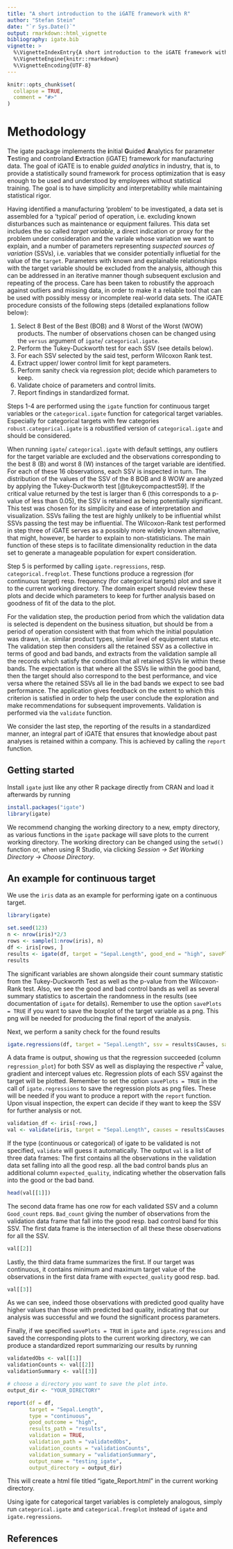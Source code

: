 ```yaml
---
title: "A short introduction to the iGATE framework with R"
author: "Stefan Stein"
date: "`r Sys.Date()`"
output: rmarkdown::html_vignette
bibliography: igate.bib
vignette: >
  %\VignetteIndexEntry{A short introduction to the iGATE framework with R}
  %\VignetteEngine{knitr::rmarkdown}
  %\VignetteEncoding{UTF-8}
---
```


```r
knitr::opts_chunk$set(
  collapse = TRUE,
  comment = "#>"
)
```

# Methodology

The igate package implements the **i**nitial **G**uided **A**nalytics for parameter **T**esting and controland **E**xtraction (iGATE) framework for manufacturing data. The goal of iGATE is to enable *guided analytics* in industry, that is, to provide a statistically sound framework for process optimization that is easy enough to be used and understood by employees without statistical training. The goal is to have simplicity and interpretability while maintaining statistical rigor.

Having identified a manufacturing ‘problem’ to be investigated, a data set is assembled for a ‘typical’ period of
operation, i.e. excluding known disturbances such as maintenance or equipment failures. This
data set includes the so called *target variable*, a direct indication or proxy for the problem under
consideration and the variale whose variation we want to explain, and a number of parameters representing *suspected sources of variation*
(SSVs), i.e. variables that we consider potentially influetial for the value of the `target`. Parameters with known and explainable relationships with the target variable should be
excluded from the analysis, although this can be addressed in an iterative manner though
subsequent exclusion and repeating of the process. Care has been taken to robustify the approach against outliers and missing data, in order to make it a reliable tool that can be used with possibly messy or incomplete real-world data sets. The iGATE procedure consists of the following steps (detailed explanations follow below):

1. Select 8 Best of the Best (BOB) and 8 Worst of the Worst (WOW) products. The number of observations chosen can be changed using the `versus` argument of `igate`/ `categorical.igate`.
1. Perform the Tukey-Duckworth test for each SSV (see details below).
1. For each SSV selected by the said test, perform Wilcoxon Rank test.
1. Extract upper/ lower control limit for kept parameters.
1. Perform sanity check via regression plot; decide which parameters to keep.
1. Validate choice of parameters and control limits.
1. Report findings in standardized format.

Steps 1-4 are performed using the `igate` function for continuous target variables or the `categorical.igate` function for categorical target variables. Especially for categorical targets with few categories `robust.categorical.igate` is a robustified version of `categorical.igate` and should be considered.

When running `igate`/ `categorical.igate` with default settings, any outliers for the target variable are excluded and the observations corresponding to the best 8 (B) and worst 8 (W) instances of the target variable are identified. For each of
these 16 observations, each SSV is inspected in turn. The distribution of the values of the SSV of the 8 BOB and 8 WOW are analyzed by applying the Tukey-Duckworth test [@tukeycompacttest59]. If the critical value returned by the test is larger than 6 (this corresponds to a p-value of less than 0.05), the SSV is retained as being potentially significant.
This test was chosen for its simplicity and ease of interpretation and visualization. SSVs failing the test are highly unlikely to be influential whilst SSVs
passing the test may be influential. The Wilcoxon-Rank test performed in step three of iGATE serves as a possibly more widely known alternative, that might, however, be harder to explain to non-statisticians. The main function of these steps is to facilitate dimensionality reduction in the data set to generate a manageable population for expert consideration.

Step 5 is performed by calling `igate.regressions`, resp. `categorical.freqplot`. These functions produce a regression (for continuous target) resp. frequency (for categorical targets) plot and save it to the current working directory. The domain expert should review these plots and decide which parameters to keep for further analysis based on goodness of fit of the data to the plot.

For the validation step, the production period from which the validation data is selected is dependent on the business situation, but should be from a period of operation consistent with that from which the initial
population was drawn, i.e. similar product types, similar level of equipment status etc. The
validation step then considers all the retained SSV as a collective in terms of good and bad
bands, and extracts from the validation sample all the records which satisfy the condition that all
retained SSVs lie within these bands. The expectation is that where all the SSVs lie within the
good band, then the target should also correspond to the best performance, and vice versa
where the retained SSVs all lie in the bad bands we expect to see bad performance. The application gives feedback on the extent to
which this criterion is satisfied in order to help the user conclude the exploration and make
recommendations for subsequent improvements. Validation is performed via the `validate` function.

We consider the last step, the reporting of the results in a standardized manner, an integral part of iGATE that ensures that knowledge about past analyses is retained within a company. This is achieved by calling the `report` function.

## Getting started

Install `igate` just like any other R package directly from CRAN and load it afterwards by running
```r
install.packages("igate")
library(igate)
```

We recommend changing the working directory to a new, empty directory, as various functions in the `igate` package will save plots to the current working directory. The working directory can be changed using the `setwd()` function or, when using R Studio, via clicking *Session -> Set Working Directory -> Choose Directory*. 

## An example for continuous target

We use the `iris` data as an example for performing igate on a continuous target.
```r
library(igate)
```


```r
set.seed(123)
n <- nrow(iris)*2/3
rows <- sample(1:nrow(iris), n)
df <- iris[rows, ]
results <- igate(df, target = "Sepal.Length", good_end = "high", savePlots = TRUE)
results
```

The significant variables are shown alongside their count summary statistic from the Tukey-Duckworth Test as well as the p-value from the Wilcoxon-Rank test. Also, we see the good and bad control bands as well as several summary statistics to ascertain the randomness in the results (see documentation of `igate` for details). Remember to use the option `savePlots = TRUE` if you want to save the boxplot of the target variable as a png. This png will be needed for producing the final report of the analysis.

Next, we perform a sanity check for the found results
```r
igate.regressions(df, target = "Sepal.Length", ssv = results$Causes, savePlots = TRUE)
```

A data frame is output, showing us that the regression succeeded (column `regression_plot`) for both SSV as well as displaying the respective $r^2$ value, gradient and intercept values etc. Regression plots of each SSV against the target will be plotted. Remember to set the option `savePlots = TRUE` in the call of `igate.regressions` to save the regression plots as png files. These will be needed if you want to produce a report with the `report` function. Upon visual inspection, the expert can decide if they want to keep the SSV for further analysis or not.

```r
validation_df <- iris[-rows,]
val <- validate(iris, target = "Sepal.Length", causes = results$Causes, results_df = results)
```

If the type (continuous or categorical) of igate to be validated is not specified, `validate` will guess it automatically. The output `val` is a list of three data frames: The first contains all the observations in the validation data set falling into all the good resp. all the bad control bands plus an additional column `expected_quality`, indicating whether the observation falls into the good or the bad band.

```r
head(val[[1]])
```


The second data frame has one row for each validated SSV and a column `Good_count` reps. `Bad_count` giving the number of observations from the validation data frame that fall into the good resp. bad control band for this SSV. The first data frame is the intersection of all these these observations for all the SSV.

```r
val[[2]]
```

Lastly, the third data frame summarizes the first. If our target was continuous, it contains minimum and maximum target value of the observations in the first data frame with `expected_quality` good resp. bad.

```r
val[[3]]
```

As we can see, indeed those observations with predicted good quality have higher values than those with predicted bad quality, indicating that our analysis was successful and we found the significant process parameters.

Finally, if we specified `savePlots = TRUE` in `igate` and `igate.regressions` and saved the corresponding plots to the current working directory, we can produce a standardized report summarizing our results by running

```r
validatedObs <- val[[1]]
validationCounts <- val[[2]]
validationSummary <- val[[3]]

# choose a directory you want to save the plot into.
output_dir <- "YOUR_DIRECTORY"

report(df = df, 
       target = "Sepal.Length",
       type = "continuous", 
       good_outcome = "high",
       results_path = "results", 
       validation = TRUE, 
       validation_path = "validatedObs",
       validation_counts = "validationCounts", 
       validation_summary = "validationSummary",
       output_name = "testing_igate",
       output_directory = output_dir)
```

This will create a html file titled "igate_Report.html" in the current working directory.

Using igate for categorical target variables is completely analogous, simply run `categorical.igate` and `categorical.freqplot` instead of `igate` and `igate.regressions`.

## References


